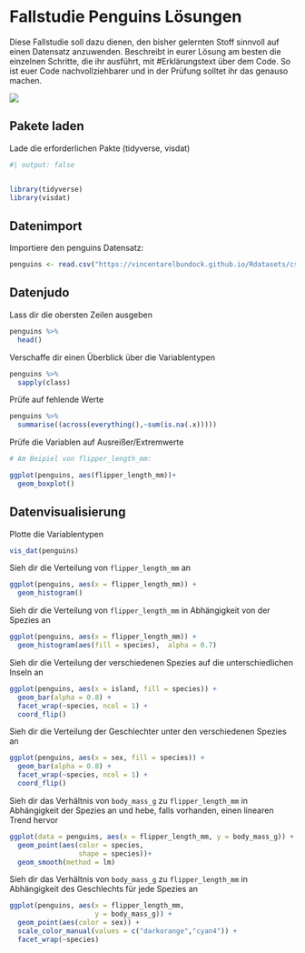 # Fallstudie Penguins Lösungen

Diese Fallstudie soll dazu dienen, den bisher gelernten Stoff sinnvoll auf einen Datensatz anzuwenden. Beschreibt in eurer Lösung am besten die einzelnen Schritte, die ihr ausführt, mit #Erklärungstext über dem Code. So ist euer Code nachvollziehbarer und in der Prüfung solltet ihr das genauso machen.

![](https://allisonhorst.github.io/palmerpenguins/reference/figures/lter_penguins.png)

## Pakete laden

Lade die erforderlichen Pakte (tidyverse, visdat)

```r
#| output: false


library(tidyverse)
library(visdat)
```

## Datenimport

Importiere den penguins Datensatz:

```r
penguins <- read.csv("https://vincentarelbundock.github.io/Rdatasets/csv/palmerpenguins/penguins.csv")
```

## Datenjudo

Lass dir die obersten Zeilen ausgeben

```r
penguins %>% 
  head()
```

Verschaffe dir einen Überblick über die Variablentypen

```r
penguins %>% 
  sapply(class)
```

Prüfe auf fehlende Werte

```r
penguins %>% 
  summarise((across(everything(),~sum(is.na(.x)))))
```

Prüfe die Variablen auf Ausreißer/Extremwerte

```r
# Am Beipiel von flipper_length_mm:

ggplot(penguins, aes(flipper_length_mm))+
  geom_boxplot()
```

## Datenvisualisierung

Plotte die Variablentypen

```r
vis_dat(penguins)
```

Sieh dir die Verteilung von `flipper_length_mm` an

```r
ggplot(penguins, aes(x = flipper_length_mm)) +
  geom_histogram()
```

Sieh dir die Verteilung von `flipper_length_mm` in Abhängigkeit von der Spezies an

```r
ggplot(penguins, aes(x = flipper_length_mm)) +
  geom_histogram(aes(fill = species),  alpha = 0.7)
```

Sieh dir die Verteilung der verschiedenen Spezies auf die unterschiedlichen Inseln an

```r
ggplot(penguins, aes(x = island, fill = species)) +
  geom_bar(alpha = 0.8) +
  facet_wrap(~species, ncol = 1) +
  coord_flip()
```

Sieh dir die Verteilung der Geschlechter unter den verschiedenen Spezies an

```r
ggplot(penguins, aes(x = sex, fill = species)) +
  geom_bar(alpha = 0.8) +
  facet_wrap(~species, ncol = 1) +
  coord_flip()
```

Sieh dir das Verhältnis von `body_mass_g` zu `flipper_length_mm` in Abhängigkeit der Spezies an und hebe, falls vorhanden, einen linearen Trend hervor

```r
ggplot(data = penguins, aes(x = flipper_length_mm, y = body_mass_g)) +
  geom_point(aes(color = species, 
                 shape = species))+
  geom_smooth(method = lm)
```

Sieh dir das Verhältnis von `body_mass_g` zu `flipper_length_mm` in Abhängigkeit des Geschlechts für jede Spezies an

```r
ggplot(penguins, aes(x = flipper_length_mm,
                     y = body_mass_g)) +
  geom_point(aes(color = sex)) +
  scale_color_manual(values = c("darkorange","cyan4")) +
  facet_wrap(~species)
```
